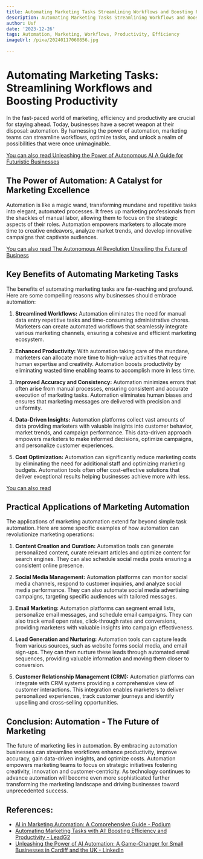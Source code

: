 ```yaml
---
title: Automating Marketing Tasks Streamlining Workflows and Boosting Productivity
description: Automating Marketing Tasks Streamlining Workflows and Boosting Productivity
author: Usf
date: '2023-12-26'
tags: Automation, Marketing, Workflows, Productivity, Efficiency
imageUrl: /pixa/20240117060856.jpg

---
```

# Automating Marketing Tasks: Streamlining Workflows and Boosting  Productivity

In the fast-paced world of marketing, efficiency  and  productivity are crucial for staying ahead. Today, businesses have a secret weapon at their disposal: automation. By harnessing the power of  automation, marketing teams can streamline workflows, optimize tasks, and unlock a realm of possibilities that were once unimaginable.


[You can also read Unleashing the Power of Autonomous AI A  Guide for Futuristic Businesses](Unleashing%20the%20Power%20of%20Autonomous%20AI%20A%20Guide%20for%20Futuristic%20Businesses)


## The Power  of Automation: A Catalyst for Marketing  Excellence

Automation is like a  magic wand, transforming mundane and repetitive tasks into elegant,  automated processes. It frees up marketing professionals from the shackles of  manual labor, allowing them  to focus on the strategic aspects of their roles.  Automation empowers marketers to allocate more time to creative endeavors, analyze market  trends, and develop innovative campaigns that  captivate audiences.

[You can also  read The Autonomous AI Revolution Unveiling the Future of Business](The%20Autonomous%20AI%20Revolution%20Unveiling%20the%20Future%20of%20Business)


## Key Benefits of Automating Marketing Tasks

The benefits of automating marketing tasks  are far-reaching  and profound. Here are  some compelling reasons why businesses should embrace automation:

1. **Streamlined Workflows:** Automation eliminates the need for manual data entry repetitive tasks and time-consuming administrative chores. Marketers can create automated workflows that seamlessly integrate various  marketing  channels, ensuring a cohesive and efficient marketing ecosystem.

2. **Enhanced Productivity:** With automation taking care of  the mundane, marketers can  allocate more time  to high-value activities that require human expertise and creativity. Automation  boosts productivity by eliminating wasted  time enabling teams to accomplish more in less time.

3. **Improved Accuracy and  Consistency:** Automation minimizes errors that often  arise from manual processes, ensuring consistent and accurate execution of marketing tasks. Automation eliminates human biases and ensures that  marketing messages are delivered with  precision  and  uniformity.

4. **Data-Driven Insights:** Automation platforms collect vast amounts of data providing marketers with valuable insights into customer behavior, market trends, and campaign performance. This data-driven  approach empowers marketers to make informed  decisions, optimize  campaigns, and personalize  customer  experiences.

5. **Cost Optimization:** Automation can significantly reduce marketing costs by eliminating the need  for additional staff and optimizing marketing budgets. Automation tools often offer  cost-effective solutions  that deliver exceptional results helping businesses achieve more with less.

[You can also read ]()


## Practical Applications of Marketing Automation

The applications of marketing automation extend  far beyond simple task automation. Here are some specific examples of how automation can revolutionize marketing operations:

1. **Content Creation and Curation:** Automation tools  can generate personalized content, curate  relevant articles and optimize content for search engines. They can also  schedule social media posts ensuring a consistent online presence.

2. **Social Media Management:** Automation platforms can monitor social media channels, respond to  customer inquiries, and analyze social media performance. They can also automate social media advertising  campaigns, targeting specific audiences with tailored  messages.

3. **Email Marketing:** Automation platforms can segment email lists, personalize email messages, and schedule email campaigns. They can  also track email open rates, click-through rates and conversions, providing marketers with valuable insights into campaign effectiveness.

4.  **Lead Generation and Nurturing:** Automation tools can capture leads from various sources, such  as website forms social media, and email sign-ups. They  can then nurture these leads through automated email sequences, providing valuable information and moving them  closer to conversion.

5. **Customer Relationship Management (CRM):** Automation  platforms can integrate with CRM systems providing a comprehensive view of customer interactions. This integration  enables marketers to deliver personalized experiences, track customer journeys and  identify upselling and cross-selling opportunities.

## Conclusion:  Automation - The Future  of Marketing

The future of marketing lies in automation. By embracing  automation businesses can streamline workflows enhance productivity, improve accuracy,  gain data-driven insights, and optimize  costs. Automation empowers marketing teams to focus on strategic initiatives fostering creativity, innovation  and customer-centricity. As technology continues to advance  automation will become even more sophisticated further transforming the marketing landscape and  driving businesses toward unprecedented success.

## References:
- [AI in Marketing Automation: A Comprehensive Guide - Podium](https://www.podium.com/article/ai-in-marketing-automation/)
- [Automating Marketing Tasks with AI: Boosting Efficiency and Productivity - LeadG2](https://leadg2.thecenterforsalesstrategy.com/blog/automating-marketing-tasks-with-ai)
- [Unleashing the Power of AI Automation: A Game-Changer for Small Businesses in Cardiff and the UK - LinkedIn](https://www.linkedin.com/pulse/unleashing-power-ai-automation-game-changer-small-cardiff-khan--uzvwf)
